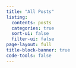 ```yaml
---
title: "All Posts"
listing:
  contents: posts
  categories: true
  sort-ui: false
  filter-ui: false
page-layout: full
title-block-banner: true
code-tools: false
---
```



